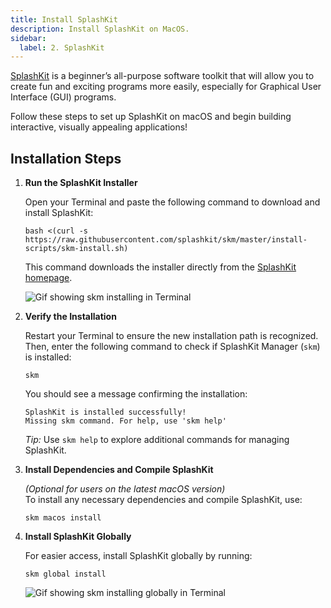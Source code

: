 ---
title: Install SplashKit
description: Install SplashKit on MacOS.
sidebar:
  label: 2. SplashKit
---


[SplashKit](https://splashkit.io) is a beginner’s all-purpose software toolkit that will allow you to create fun and exciting programs more easily, especially for Graphical User Interface (GUI) programs.

Follow these steps to set up SplashKit on macOS and begin building interactive, visually appealing applications!

## Installation Steps

<Steps>

1. **Run the SplashKit Installer**

   Open your Terminal and paste the following command to download and install SplashKit:

   ```shell
   bash <(curl -s https://raw.githubusercontent.com/splashkit/skm/master/install-scripts/skm-install.sh)
   ```

   This command downloads the installer directly from the [SplashKit homepage](https://splashkit.io).

   ![Gif showing skm installing in Terminal](/gifs/macos/skm-install.gif)

2. **Verify the Installation**

   Restart your Terminal to ensure the new installation path is recognized. Then, enter the following command to check if SplashKit Manager (`skm`) is installed:

   ```shell
   skm
   ```

   You should see a message confirming the installation:

   ```shell
   SplashKit is installed successfully!
   Missing skm command. For help, use 'skm help'
   ```

   *Tip:* Use `skm help` to explore additional commands for managing SplashKit.

3. **Install Dependencies and Compile SplashKit**

   *(Optional for users on the latest macOS version)*  
   To install any necessary dependencies and compile SplashKit, use:

   ```shell
   skm macos install
   ```

4. **Install SplashKit Globally**

   For easier access, install SplashKit globally by running:

   ```shell
   skm global install
   ```

   ![Gif showing skm installing globally in Terminal](/gifs/macos/skm-global-install.gif)

</Steps>
